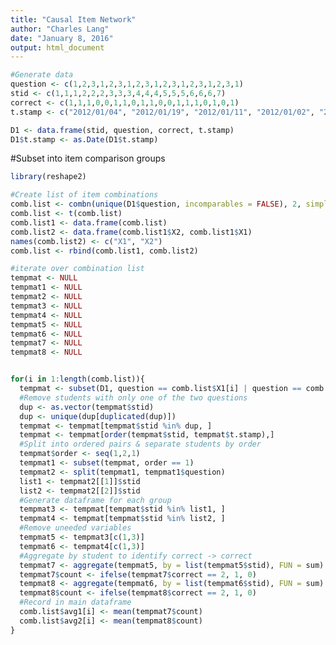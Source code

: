 ```yaml
---
title: "Causal Item Network"
author: "Charles Lang"
date: "January 8, 2016"
output: html_document
---
```

```r
#Generate data
question <- c(1,2,3,1,2,3,1,2,3,1,2,3,1,2,3,1,2,3,1)
stid <- c(1,1,1,2,2,2,3,3,3,4,4,4,5,5,5,6,6,6,7)
correct <- c(1,1,1,0,0,1,1,0,1,1,0,0,1,1,1,0,1,0,1)
t.stamp <- c("2012/01/04", "2012/01/19", "2012/01/11", "2012/01/02", "2012/01/07", "2012/01/10", "2012/01/12", "2012/01/06", "2012/01/20", "2012/01/08", "2012/01/22", "2012/01/28", "2012/01/17", "2012/01/14", "2012/01/02", "2012/01/03", "2012/01/25", "2012/01/08", "2012/01/08")

D1 <- data.frame(stid, question, correct, t.stamp)
D1$t.stamp <- as.Date(D1$t.stamp)

```
#Subset into item comparison groups
```r
library(reshape2)

#Create list of item combinations 
comb.list <- combn(unique(D1$question, incomparables = FALSE), 2, simplify = TRUE)
comb.list <- t(comb.list)
comb.list1 <- data.frame(comb.list)
comb.list2 <- data.frame(comb.list1$X2, comb.list1$X1)
names(comb.list2) <- c("X1", "X2")
comb.list <- rbind(comb.list1, comb.list2)

#iterate over combination list
tempmat <- NULL
tempmat1 <- NULL
tempmat2 <- NULL
tempmat3 <- NULL
tempmat4 <- NULL
tempmat5 <- NULL
tempmat6 <- NULL
tempmat7 <- NULL
tempmat8 <- NULL


for(i in 1:length(comb.list)){
  tempmat <- subset(D1, question == comb.list$X1[i] | question == comb.list$X2[i])
  #Remove students with only one of the two questions
  dup <- as.vector(tempmat$stid)
  dup <- unique(dup[duplicated(dup)])
  tempmat <- tempmat[tempmat$stid %in% dup, ]
  tempmat <- tempmat[order(tempmat$stid, tempmat$t.stamp),]
  #Split into ordered pairs & separate students by order
  tempmat$order <- seq(1,2,1)
  tempmat1 <- subset(tempmat, order == 1)
  tempmat2 <- split(tempmat1, tempmat1$question)
  list1 <- tempmat2[[1]]$stid
  list2 <- tempmat2[[2]]$stid
  #Generate dataframe for each group
  tempmat3 <- tempmat[tempmat$stid %in% list1, ]
  tempmat4 <- tempmat[tempmat$stid %in% list2, ]
  #Remove uneeded variables
  tempmat5 <- tempmat3[c(1,3)]
  tempmat6 <- tempmat4[c(1,3)]
  #Aggregate by student to identify correct -> correct
  tempmat7 <- aggregate(tempmat5, by = list(tempmat5$stid), FUN = sum)
  tempmat7$count <- ifelse(tempmat7$correct == 2, 1, 0)
  tempmat8 <- aggregate(tempmat6, by = list(tempmat6$stid), FUN = sum)
  tempmat8$count <- ifelse(tempmat8$correct == 2, 1, 0)
  #Record in main dataframe
  comb.list$avg1[i] <- mean(tempmat7$count)
  comb.list$avg2[i] <- mean(tempmat8$count)
}

```

